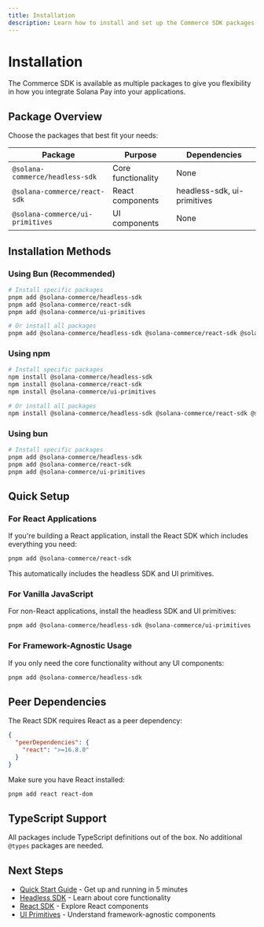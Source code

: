 ```yaml
---
title: Installation
description: Learn how to install and set up the Commerce SDK packages
---
```


# Installation

The Commerce SDK is available as multiple packages to give you flexibility in how you integrate Solana Pay into your applications.

## Package Overview

Choose the packages that best fit your needs:

| Package | Purpose | Dependencies |
|---------|---------|--------------|
| `@solana-commerce/headless-sdk` | Core functionality | None |
| `@solana-commerce/react-sdk` | React components | headless-sdk, ui-primitives |
| `@solana-commerce/ui-primitives` | UI components | None |

## Installation Methods

### Using Bun (Recommended)

```bash
# Install specific packages
pnpm add @solana-commerce/headless-sdk
pnpm add @solana-commerce/react-sdk
pnpm add @solana-commerce/ui-primitives

# Or install all packages
pnpm add @solana-commerce/headless-sdk @solana-commerce/react-sdk @solana-commerce/ui-primitives
```

### Using npm

```bash
# Install specific packages
npm install @solana-commerce/headless-sdk
npm install @solana-commerce/react-sdk
npm install @solana-commerce/ui-primitives

# Or install all packages
npm install @solana-commerce/headless-sdk @solana-commerce/react-sdk @solana-commerce/ui-primitives
```

### Using bun

```bash
# Install specific packages
pnpm add @solana-commerce/headless-sdk
pnpm add @solana-commerce/react-sdk
pnpm add @solana-commerce/ui-primitives
```

## Quick Setup

### For React Applications

If you're building a React application, install the React SDK which includes everything you need:

```bash
pnpm add @solana-commerce/react-sdk
```

This automatically includes the headless SDK and UI primitives.

### For Vanilla JavaScript

For non-React applications, install the headless SDK and UI primitives:

```bash
pnpm add @solana-commerce/headless-sdk @solana-commerce/ui-primitives
```

### For Framework-Agnostic Usage

If you only need the core functionality without any UI components:

```bash
pnpm add @solana-commerce/headless-sdk
```

## Peer Dependencies

The React SDK requires React as a peer dependency:

```json
{
  "peerDependencies": {
    "react": ">=16.8.0"
  }
}
```

Make sure you have React installed:

```bash
pnpm add react react-dom
```

## TypeScript Support

All packages include TypeScript definitions out of the box. No additional `@types` packages are needed.

## Next Steps

- [Quick Start Guide](/docs/quick-start) - Get up and running in 5 minutes
- [Headless SDK](/docs/headless-sdk) - Learn about core functionality
- [React SDK](/docs/react-sdk) - Explore React components
- [UI Primitives](/docs/ui-primitives) - Understand framework-agnostic components 